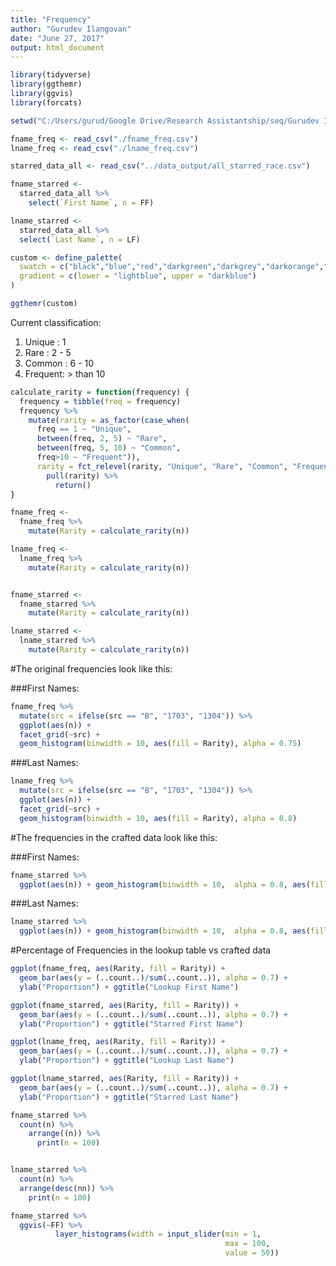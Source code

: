 ```yaml
---
title: "Frequency"
author: "Gurudev Ilangovan"
date: "June 27, 2017"
output: html_document
---
```


```r
library(tidyverse)
library(ggthemr)
library(ggvis)
library(forcats)

setwd("C:/Users/gurud/Google Drive/Research Assistantship/seq/Gurudev Ilangovan/Record Linkage/userstudy/pipeline/frequencies/")

fname_freq <- read_csv("./fname_freq.csv")
lname_freq <- read_csv("./lname_freq.csv")

starred_data_all <- read_csv("../data_output/all_starred_race.csv")

fname_starred <- 
  starred_data_all %>%
    select(`First Name`, n = FF)

lname_starred <- 
  starred_data_all %>%
  select(`Last Name`, n = LF)

custom <- define_palette(
  swatch = c("black","blue","red","darkgreen","darkgrey","darkorange","pink"),
  gradient = c(lower = "lightblue", upper = "darkblue")
)

ggthemr(custom)

```
Current classification:

1. Unique  : 1
2. Rare    : 2 - 5
3. Common  : 6 - 10
4. Frequent: > than 10

```r
calculate_rarity = function(frequency) {
  frequency = tibble(freq = frequency)
  frequency %>% 
    mutate(rarity = as_factor(case_when(
      freq == 1 ~ "Unique",
      between(freq, 2, 5) ~ "Rare",
      between(freq, 5, 10) ~ "Common",
      freq>10 ~ "Frequent")),
      rarity = fct_relevel(rarity, "Unique", "Rare", "Common", "Frequent")) %>%
        pull(rarity) %>%
          return()
}

fname_freq <- 
  fname_freq %>%
    mutate(Rarity = calculate_rarity(n))

lname_freq <- 
  lname_freq %>%
    mutate(Rarity = calculate_rarity(n))


fname_starred <- 
  fname_starred %>%
    mutate(Rarity = calculate_rarity(n))

lname_starred <- 
  lname_starred %>%
    mutate(Rarity = calculate_rarity(n))

```


#The original frequencies look like this:

###First Names:
```r
fname_freq %>%
  mutate(src = ifelse(src == "B", "1703", "1304")) %>% 
  ggplot(aes(n)) + 
  facet_grid(~src) +
  geom_histogram(binwidth = 10, aes(fill = Rarity), alpha = 0.75)
```

###Last Names:
```r
lname_freq %>%
  mutate(src = ifelse(src == "B", "1703", "1304")) %>% 
  ggplot(aes(n)) + 
  facet_grid(~src) +
  geom_histogram(binwidth = 10, aes(fill = Rarity), alpha = 0.8)
```

#The frequencies in the crafted data look like this:

###First Names:
```r
fname_starred %>%
  ggplot(aes(n)) + geom_histogram(binwidth = 10,  alpha = 0.8, aes(fill = Rarity))
```

###Last Names:
```r
lname_starred %>%
  ggplot(aes(n)) + geom_histogram(binwidth = 10,  alpha = 0.8, aes(fill = Rarity))
```

#Percentage of Frequencies in the lookup table vs crafted data
```r
ggplot(fname_freq, aes(Rarity, fill = Rarity)) +
  geom_bar(aes(y = (..count..)/sum(..count..)), alpha = 0.7) +
  ylab("Proportion") + ggtitle("Lookup First Name")

ggplot(fname_starred, aes(Rarity, fill = Rarity)) +
  geom_bar(aes(y = (..count..)/sum(..count..)), alpha = 0.7) +
  ylab("Proportion") + ggtitle("Starred First Name")

ggplot(lname_freq, aes(Rarity, fill = Rarity)) +
  geom_bar(aes(y = (..count..)/sum(..count..)), alpha = 0.7) +
  ylab("Proportion") + ggtitle("Lookup Last Name")

ggplot(lname_starred, aes(Rarity, fill = Rarity)) +
  geom_bar(aes(y = (..count..)/sum(..count..)), alpha = 0.7) +
  ylab("Proportion") + ggtitle("Starred Last Name")


```


```r
fname_starred %>%
  count(n) %>%
    arrange((n)) %>%
      print(n = 100)


lname_starred %>%
  count(n) %>%
  arrange(desc(nn)) %>%
    print(n = 100)
```


```r

fname_starred %>%
  ggvis(~FF) %>% 
          layer_histograms(width = input_slider(min = 1,
                                                max = 100,
                                                value = 50))

```

